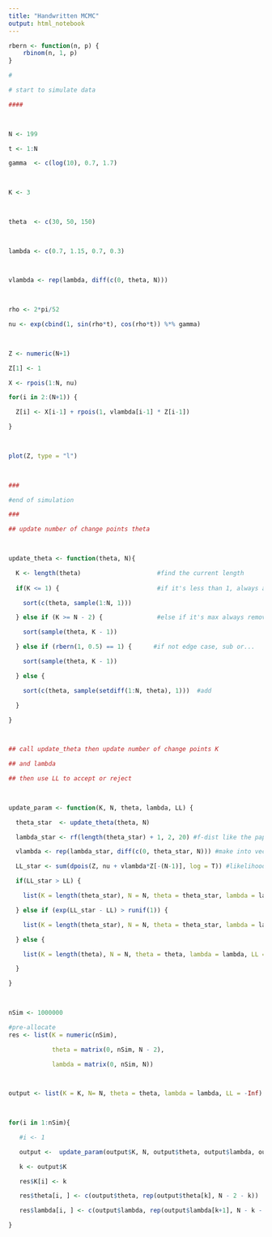 ```yaml
---
title: "Handwritten MCMC"
output: html_notebook
---
```

```r

rbern <- function(n, p) {
    rbinom(n, 1, p)
}


```

```r
#

# start to simulate data

####

 

N <- 199

t <- 1:N

gamma  <- c(log(10), 0.7, 1.7)

 

K <- 3

 

theta  <- c(30, 50, 150)

 

lambda <- c(0.7, 1.15, 0.7, 0.3)

 

vlambda <- rep(lambda, diff(c(0, theta, N)))

 

rho <- 2*pi/52

nu <- exp(cbind(1, sin(rho*t), cos(rho*t)) %*% gamma)

 

Z <- numeric(N+1)

Z[1] <- 1

X <- rpois(1:N, nu)

for(i in 2:(N+1)) {

  Z[i] <- X[i-1] + rpois(1, vlambda[i-1] * Z[i-1])

}

 

plot(Z, type = "l")

 

###

#end of simulation

###
```


```r


 

## update number of change points theta

 

update_theta <- function(theta, N){

  K <- length(theta)                     #find the current length
 
  if(K <= 1) {                           #if it's less than 1, always add

    sort(c(theta, sample(1:N, 1))) 

  } else if (K >= N - 2) {               #else if it's max always remove

    sort(sample(theta, K - 1))

  } else if (rbern(1, 0.5) == 1) {      #if not edge case, sub or...

    sort(sample(theta, K - 1))

  } else {

    sort(c(theta, sample(setdiff(1:N, theta), 1)))  #add

  }

}

 

## call update_theta then update number of change points K

## and lambda

## then use LL to accept or reject

 

update_param <- function(K, N, theta, lambda, LL) {

  theta_star  <- update_theta(theta, N)

  lambda_star <- rf(length(theta_star) + 1, 2, 20) #f-dist like the paper

  vlambda <- rep(lambda_star, diff(c(0, theta_star, N))) #make into vector

  LL_star <- sum(dpois(Z, nu + vlambda*Z[-(N-1)], log = T)) #likelihood

  if(LL_star > LL) {

    list(K = length(theta_star), N = N, theta = theta_star, lambda = lambda_star, LL = LL_star)

  } else if (exp(LL_star - LL) > runif(1)) {

    list(K = length(theta_star), N = N, theta = theta_star, lambda = lambda_star, LL = LL_star)

  } else { 

    list(K = length(theta), N = N, theta = theta, lambda = lambda, LL = LL)

  }

}

 

nSim <- 1000000

#pre-allocate
res <- list(K = numeric(nSim),

            theta = matrix(0, nSim, N - 2),

            lambda = matrix(0, nSim, N))

 

output <- list(K = K, N= N, theta = theta, lambda = lambda, LL = -Inf)

 

for(i in 1:nSim){

   #i <- 1

   output <-  update_param(output$K, N, output$theta, output$lambda, output$LL)

   k <- output$K

   res$K[i] <- k

   res$theta[i, ] <- c(output$theta, rep(output$theta[k], N - 2 - k))

   res$lambda[i, ] <- c(output$lambda, rep(output$lambda[k+1], N - k - 1))

}

 


```
